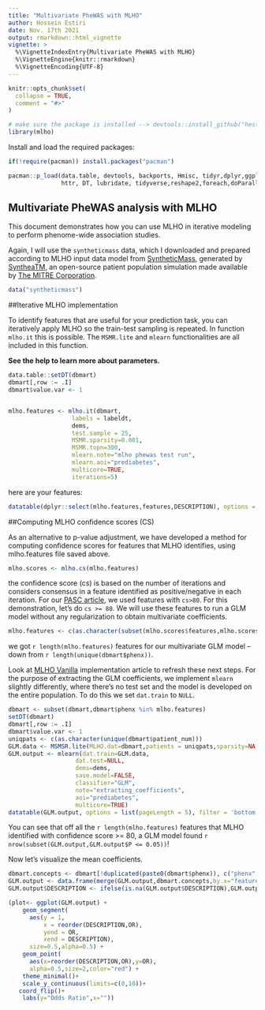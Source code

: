 ```yaml
---
title: "Multivariate PheWAS with MLHO"
author: Hossein Estiri
date: Nov. 17th 2021
output: rmarkdown::html_vignette
vignette: >
  %\VignetteIndexEntry{Multivariate PheWAS with MLHO}
  %\VignetteEngine{knitr::rmarkdown}
  %\VignetteEncoding{UTF-8}
---
```


```r
knitr::opts_chunk$set(
  collapse = TRUE,
  comment = "#>"
)
```

```r
# make sure the package is installed --> devtools::install_github("hestiri/mlho")
library(mlho)
```

Install and load the required packages:
```r
if(!require(pacman)) install.packages("pacman")

pacman::p_load(data.table, devtools, backports, Hmisc, tidyr,dplyr,ggplot2,plyr,scales,readr,Rmisc,
               httr, DT, lubridate, tidyverse,reshape2,foreach,doParallel,caret,gbm,lubridate,praznik)
```

## Multivariate PheWAS analysis with MLHO

This document demonstrates how you can use MLHO in iterative modeling to perform phenome-wide association studies.

Again, I will use the `syntheticmass` data, which I downloaded and prepared according to MLHO input data model from [SyntheticMass](https://synthea.mitre.org/downloads), generated by [SyntheaTM](https://synthetichealth.github.io/synthea/), an open-source patient population simulation made available by [The MITRE Corporation](https://health.mitre.org/).

```r
data("syntheticmass")
```


##Iterative MLHO implementation

To identify features that are useful for your prediction task, you can iteratively apply MLHO so the train-test sampling is repeated. In function `mlho.it` this is possible. The `MSMR.lite` and `mlearn` functionalities are all included in this function. 


**See the help to learn more about parameters.**
```r
data.table::setDT(dbmart)
dbmart[,row := .I]
dbmart$value.var <- 1


mlho.features <- mlho.it(dbmart,
                  labels = labeldt,
                  dems,
                  test.sample = 25,
                  MSMR.sparsity=0.001,
                  MSMR.topn=300,
                  mlearn.note="mlho phewas test run",
                  mlearn.aoi="prediabetes",
                  multicore=TRUE,
                  iterations=5)
```

here are your features:
```r
datatable(dplyr::select(mlho.features,features,DESCRIPTION), options = list(pageLength = 5), filter = 'bottom')

```



##Computing MLHO confidence scores (CS)

As an alternative to p-value adjustment, we have developed a method for computing confidence scores for features that MLHO identifies, using mlho.features file saved above. 
```r
mlho.scores <- mlho.cs(mlho.features)
```

the confidence score (cs) is based on the number of iterations and considers consensus in a feature identified as positive/negative in each iteration. For our [PASC article](https://bmcmedicine.biomedcentral.com/articles/10.1186/s12916-021-02115-0), we used features with `cs>80`. For this demonstration, let's do `cs >= 80`. We will use these features to run a GLM model without any regularization to obtain multivariate coefficients.

```r
mlho.features <- c(as.character(subset(mlho.scores$features,mlho.scores$cs >= 80)))
```

we got `r length(mlho.features)` features for our multivariate GLM model -- down from `r length(unique(dbmart$phenx))`.

Look at [MLHO Vanilla](https://hestiri.github.io/mlho/articles/MLHO_Vanilla.html) implementation article to refresh these next steps. For the purpose of extracting the GLM coefficients, we implement `mlearn` slightly differently, where there's no test set and the model is developed on the entire population. To do this we set `dat.train` to `NULL`.  

```r
dbmart <- subset(dbmart,dbmart$phenx %in% mlho.features)
setDT(dbmart)
dbmart[,row := .I]
dbmart$value.var <- 1
uniqpats <- c(as.character(unique(dbmart$patient_num)))
GLM.data <- MSMSR.lite(MLHO.dat=dbmart,patients = uniqpats,sparsity=NA,jmi = FALSE,labels = labeldt)
GLM.output <- mlearn(dat.train=GLM.data,
                   dat.test=NULL,
                   dems=dems,
                   save.model=FALSE,
                   classifier="GLM",
                   note="extracting_coefficients",
                   aoi="prediabetes",
                   multicore=TRUE)
datatable(GLM.output, options = list(pageLength = 5), filter = 'bottom')

```

You can see that off all the `r length(mlho.features)` features that MLHO identified with confidence score >= 80, a GLM model found `r nrow(subset(GLM.output,GLM.output$P <= 0.05))`! 

Now let's visualize the mean coefficients.
```r

dbmart.concepts <- dbmart[!duplicated(paste0(dbmart$phenx)), c("phenx","DESCRIPTION")]
GLM.output <- data.frame(merge(GLM.output,dbmart.concepts,by.x="features",by.y ="phenx",all.x=T))
GLM.output$DESCRIPTION <- ifelse(is.na(GLM.output$DESCRIPTION),GLM.output$features,GLM.output$DESCRIPTION)

(plot<- ggplot(GLM.output) +
    geom_segment(
      aes(y = 1,
          x = reorder(DESCRIPTION,OR),
          yend = OR,
          xend = DESCRIPTION),
      size=0.5,alpha=0.5) +
    geom_point(
      aes(x=reorder(DESCRIPTION,OR),y=OR),
      alpha=0.5,size=2,color="red") +
    theme_minimal()+
    scale_y_continuous(limits=c(0,10))+
   coord_flip()+
    labs(y="Odds Ratio",x=""))
```
